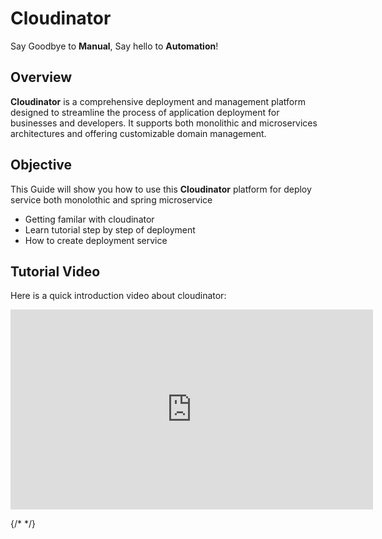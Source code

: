 
# <span className="text-purple-700 font-bold">Cloudinator</span>
<span className="text-gray-700 dark:text-gray-300">Say Goodbye to <strong>Manual</strong>, Say hello to <strong>Automation</strong>!</span>

<DocHero />

## <span className="text-purple-500 font-bold">Overview</span>
**Cloudinator** is a comprehensive deployment and management platform designed to streamline the process of application deployment for businesses and developers. It supports both monolithic and microservices architectures and offering customizable domain management.

## <span className="text-purple-500 font-bold">Objective</span>
This Guide will show you how to use this **Cloudinator** platform for deploy service both monolothic and spring microservice

- Getting familar with cloudinator
- Learn tutorial step by step of deployment
- How to create deployment service

## <span className="text-purple-500 font-bold">Tutorial Video</span>
Here is a quick introduction video about cloudinator:

<div style={{ display: 'flex', justifyContent: 'center', margin: '20px 0' }}>
  <iframe
    width="580"
    height="320"
    src="https://www.youtube.com/embed/PY-U1k98bS8?si=3krRKEkq_ChTI8XI"
    frameborder="0"
    allow="accelerometer; autoplay; clipboard-write; encrypted-media; gyroscope; picture-in-picture"
    allowfullscreen
    style={{ border: '1px solid #ccc', borderRadius: '8px' }}
  ></iframe>
</div>

{/* <Introduction /> */}
